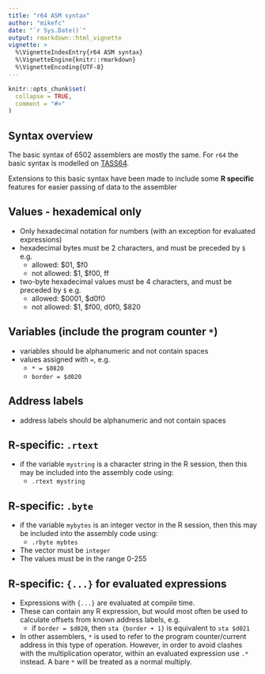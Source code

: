 ```yaml
---
title: "r64 ASM syntax"
author: "mikefc"
date: "`r Sys.Date()`"
output: rmarkdown::html_vignette
vignette: >
  %\VignetteIndexEntry{r64 ASM syntax}
  %\VignetteEngine{knitr::rmarkdown}
  %\VignetteEncoding{UTF-8}
---
```


```r
knitr::opts_chunk$set(
  collapse = TRUE,
  comment = "#>"
)
```


Syntax overview
------------------------------------------------------------------------------

The basic syntax of 6502 assemblers are mostly the same.  For `r64` 
the basic syntax is modelled on [TASS64](http://tass64.sourceforge.net/).

Extensions to this basic syntax have been made to include some **R specific** features 
for easier passing of data to the assembler

Values - hexademical only
------------------------------------------------------------------------------

* Only hexadecimal notation for numbers (with an exception for evaluated expressions)
* hexadecimal bytes must be 2 characters, and must be preceded by `$` e.g.
    * allowed: $01, $f0
    * not allowed: $1, $f00, ff
* two-byte hexadecimal values must be 4 characters, and must be preceded by `$` e.g.
    * allowed: $0001, $d0f0
    * not allowed: $1, $f00, d0f0, $820
    
    



Variables (include the program counter `*`)
------------------------------------------------------------------------------

* variables should be alphanumeric and not contain spaces
* values assigned with `=`, e.g.
    * `* = $0820`
    * `border = $d020`


Address labels
------------------------------------------------------------------------------

* address labels should be alphanumeric and not contain spaces


R-specific: `.rtext`
------------------------------------------------------------------------------

* if the variable `mystring` is a character string in the R session, then this
  may be included into the assembly code using:
    * `.rtext mystring`


R-specific: `.byte`
------------------------------------------------------------------------------

* if the variable `mybytes` is an integer vector in the R session, then this
  may be included into the assembly code using:
    * `.rbyte mybtes`
* The vector must be `integer`
* The values must be in the range 0-255


R-specific: `{...}` for evaluated expressions
------------------------------------------------------------------------------

* Expressions with `{...}` are evaluated at compile time.  
* These can contain any R expression, but would most often be used to 
  calculate offsets from known address labels, e.g.
    * if `border = $d020`, then `sta {border + 1}` is equivalent to `sta $d021`
* In other assemblers, `*` is used to refer to the program counter/current address
  in this type of operation.  However, in order to avoid clashes with the multiplication
  operator, within an evaluated expression use `.*` instead.  A bare `*` will be 
  treated as a normal multiply.
